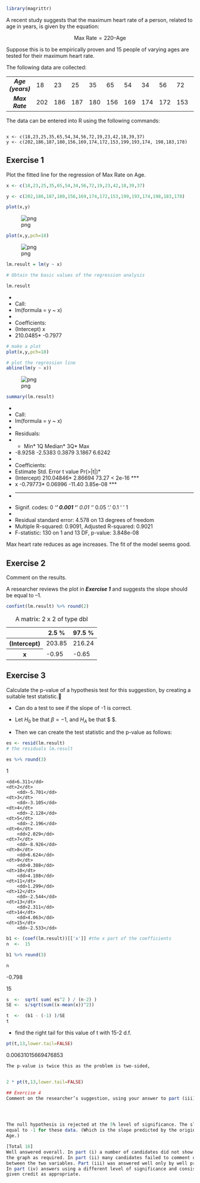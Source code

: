 

```r
library(magrittr)
```

A recent study suggests that the maximum heart rate of a person, related to age in
years, is given by the equation:

$$ \mbox{Max Rate} = 220 – \mbox{Age}$$

Suppose this is to be empirically proven and 15 people of varying ages are tested for
their maximum heart rate. 



The following data are collected:

| | | | | | | | | | | | |
|:-------------:|------|------|------|------|------|------|------|------|------|------|
|***Age (years)***| 18| 23| 25| 35| 65| 54| 34| 56| 72| 19| 23| 42| 18| 39| 37|
|***Max Rate ***| 202| 186| 187| 180| 156| 169| 174| 172| 153| 199| 193| 174| 198| 183| 178|

The data can be entered into R using the following commands:

<pre><code>
x &lt;- c(18,23,25,35,65,54,34,56,72,19,23,42,18,39,37)
y &lt;- c(202,186,187,180,156,169,174,172,153,199,193,174, 198,183,178)
</code></pre>

## Exercise 1

Plot the fitted line for the regression of Max Rate on Age.



```r
x <- c(18,23,25,35,65,54,34,56,72,19,23,42,18,39,37)

y <- c(202,186,187,180,156,169,174,172,153,199,193,174,198,183,178)

plot(x,y)
```


![png](output_4_0.png)



```r
plot(x,y,pch=18)
```


![png](output_5_0.png)



```r
lm.result = lm(y ~ x)
```


```r
# Obtain the basic values of the regression analysis

lm.result
```


* 
* Call:
* lm(formula = y ~ x)
* 
* Coefficients:
* (Intercept) x  
*    210.0485*   -0.7977  




```r
# make a plot
plot(x,y,pch=18)

# plot the regression line
abline(lm(y ~ x)) 


```


![png](output_8_0.png)



```r
summary(lm.result)
```


* 
* Call:
* lm(formula = y ~ x)
* 
* Residuals:
* * Min*   1Q  Median*   3Q*  Max 
* -8.9258 -2.5383  0.3879  3.1867  6.6242 
* 
* Coefficients:
 *  Estimate Std. Error t value Pr(>|t|)* 
* (Intercept) 210.04846* 2.86694   73.27  < 2e-16 ***
* x -0.79773* 0.06996  -11.40 3.85e-08 ***
* ---
* Signif. codes:  0 ‘***’ 0.001 ‘**’ 0.01 ‘*’ 0.05 ‘.’ 0.1 ‘ ’ 1
* 
* Residual standard error: 4.578 on 13 degrees of freedom
* Multiple R-squared:  0.9091,	Adjusted R-squared:  0.9021 
* F-statistic:   130 on 1 and 13 DF,  p-value: 3.848e-08



Max heart rate reduces as age increases. The fit of the model seems good.

## Exercise 2

Comment on the results.

A researcher reviews the plot in ***Exercise 1*** and suggests the slope should be equal to –1.


```r
confint(lm.result) %>% round(2)
```


<table>
<caption>A matrix: 2 x 2 of type dbl</caption>
<thead>
	<tr><th></th><th>2.5 %</th><th>97.5 %</th></tr>
</thead>
<tbody>
	<tr><th>(Intercept)</th><td>203.85</td><td>216.24</td></tr>
	<tr><th>x</th><td> -0.95</td><td> -0.65</td></tr>
</tbody>
</table>



## Exercise 3

Calculate the p-value of a hypothesis test for this suggestion, by creating a suitable test statistic.


* Can do a test to see if the slope of -1 is correct. 


* Let $H_0$ be that $\beta = -1$, and $H_A$ be that $\beta \neq -1 $. 


* Then we can create the test statistic and the p-value as follows:



```r
es <- resid(lm.result)
# the residuals lm.result

es %>% round(3)
```


<dl class="dl-horizontal">
	<dt>1</dt>
		<dd>6.311</dd>
	<dt>2</dt>
		<dd>-5.701</dd>
	<dt>3</dt>
		<dd>-3.105</dd>
	<dt>4</dt>
		<dd>-2.128</dd>
	<dt>5</dt>
		<dd>-2.196</dd>
	<dt>6</dt>
		<dd>2.029</dd>
	<dt>7</dt>
		<dd>-8.926</dd>
	<dt>8</dt>
		<dd>6.624</dd>
	<dt>9</dt>
		<dd>0.388</dd>
	<dt>10</dt>
		<dd>4.108</dd>
	<dt>11</dt>
		<dd>1.299</dd>
	<dt>12</dt>
		<dd>-2.544</dd>
	<dt>13</dt>
		<dd>2.311</dd>
	<dt>14</dt>
		<dd>4.063</dd>
	<dt>15</dt>
		<dd>-2.533</dd>
</dl>




```r
b1 <- (coef(lm.result))[['x']] #the x part of the coefficients
n  <-  15

b1 %>% round(3)

n
```


-0.798



15



```r
s  <-  sqrt( sum( es^2 ) / (n-2) )
SE <-  s/sqrt(sum((x-mean(x))^2))
```


```r
t  <-  (b1 - (-1) )/SE
t
```

* find the right tail for this value of t with 15-2 d.f.


```r
pt(t,13,lower.tail=FALSE)
```


0.00631015669476853



```r

The p-value is twice this as the problem is two-sided,



```


```r
2 * pt(t,13,lower.tail=FALSE)
```


```r
## Exercise 4
Comment on the researcher’s suggestion, using your answer to part (iii).




The null hypothesis is rejected at the 5% level of significance. The slope may not be
equal to -1 for these data. (Which is the slope predicted by the original formula 220 -
Age.)

[Total 16]
Well answered overall. In part (i) a number of candidates did not show the fitted line on
the graph as required. In part (ii) many candidates failed to comment on the relationship
between the two variables. Part (iii) was answered well only by well prepared candidates.
In part (iv) answers using a different level of significance and consistent conclusion were
given credit as appropriate.

```
